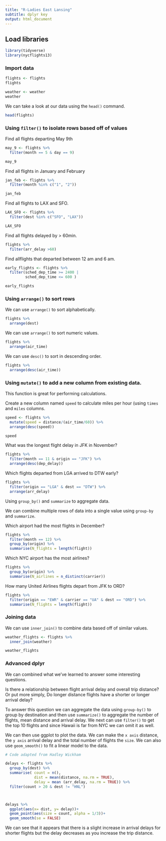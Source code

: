 ```yaml
---
title: "R-Ladies East Lansing"
subtitle: dplyr key
output: html_document
---
```



## Load libraries
```r
library(tidyverse)
library(nycflights13)
```

### Import data
```r
flights <- flights
flights

weather <- weather
weather
```

We can take a look at our data using the `head()` command.
```r
head(flights) 
```

### Using `filter()` to isolate rows based off of values


Find all flights departing May 9th
```r
may_9 <- flights %>% 
  filter(month == 5 & day == 9)

may_9
```

Find all flights in January and February
```r
jan_feb <- flights %>% 
  filter(month %in% c("1", "2"))

jan_feb
```


Find all flights to LAX and SFO.
```r
LAX_SFO <- flights %>% 
  filter(dest %in% c("SFO", "LAX"))

LAX_SFO
```


Find all flights delayed by > 60min.

```r
flights %>% 
  filter(arr_delay >60)
```

Find allflights that departed between 12 am and 6 am.

```r
early_flights <- flights %>% 
  filter(sched_dep_time >= 2400 |
         sched_dep_time <= 600 )

early_flights
```




### Using `arrange()` to sort rows


We can use `arrange()` to sort alphabetically.
```r
flights %>% 
  arrange(dest)
```

We can use `arrange()` to sort numeric values.
```r
flights %>% 
  arrange(air_time)
```

We can use `desc()` to sort in descending order.
```r
flights %>% 
  arrange(desc(air_time))
```



### Using `mutate()` to add a new column from existing data.
This function is great for performing calculations.



Create a new column named `speed` to calculate miles per hour (using `times` and `miles` columns.

```r
speed <- flights %>% 
  mutate(speed = distance/(air_time/60)) %>% 
  arrange(desc(speed))

speed
```


What was the longest flight delay in JFK in November?

```r
flights %>% 
  filter(month == 11 & origin == "JFK") %>% 
  arrange(desc(dep_delay))
```


Which flights departed from LGA arrived to DTW early?

```r
flights %>% 
  filter(origin == "LGA" & dest == "DTW") %>% 
  arrange(arr_delay)
```



Using `group_by()` and `summarize` to aggregate data.

We can combine multiple rows of data into a single value using `group-by` and `summarize`. 


Which airport had the most flights in December?

```r
flights %>% 
  filter(month == 12) %>% 
  group_by(origin) %>% 
  summarise(N_flights = length(flight))
```


Which NYC airport has the most airlines?

```r
flights %>% 
  group_by(origin) %>% 
  summarise(N_airlines = n_distinct(carrier))
```


How many United Airlines flights depart from JFK to ORD?
```r
flights %>% 
  filter(origin == "EWR" & carrier == "UA" & dest == "ORD") %>%
  summarise(N_flights = length(flight))
```


### Joining data
We can use `inner_join()` to combine data based off of similar values.


```r
weather_flights <- flights %>% 
  inner_join(weather)

weather_flights
```



### Advanced dplyr

We can combined what we've learned to answer some interesting questions.


Is there a relationship between flight arrival delay and overall trip distance? Or put more simply, Do longer distance flights have a shorter or longer arrival delay?

To answer this question we can aggregate the data using `group-by()` to group by destination and then use `summarize()` to aggregate the number of flights, mean distance and arrival delay. We next can use `filter()` to get the top 10 flights and since Hawaii is far from NYC we can omit it as well.

We can then use ggplot to plot the data.  We can make the `x axis` distance, the `y axis` arrival delay and the total number of flights the `size`.  We can also use `geom_smooth()` to fit a linear model to the data.

```r
# Code adapted from Hadley Wickham

delays <- flights %>%
  group_by(dest) %>% 
  summarise( count = n(),
             dist = mean(distance, na.rm = TRUE),
             delay = mean (arr_delay, na.rm = TRUE)) %>% 
  filter(count > 20 & dest != "HNL")



delays %>% 
  ggplot(aes(x= dist, y= delay))+
  geom_point(aes(size = count, alpha = 1/3))+
  geom_smooth(se = FALSE)
```

We can see that it appears that there is a slight increase in arrival delays for shorter flights but the delay decreases as you increase the trip distance.  